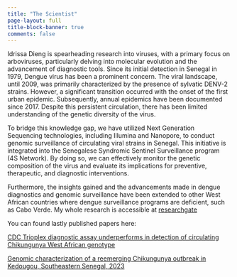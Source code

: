 ```yaml
---
title: "The Scientist"
page-layout: full
title-block-banner: true
comments: false
---
```

Idrissa Dieng is spearheading research into viruses, with a primary focus on arboviruses, particularly delving into molecular evolution and the advancement of diagnostic tools. Since its initial detection in Senegal in 1979, Dengue virus has been a prominent concern. The viral landscape, until 2009, was primarily characterized by the presence of sylvatic DENV-2 strains. However, a significant transition occurred with the onset of the first urban epidemic. Subsequently, annual epidemics have been documented since 2017. Despite this persistent circulation, there has been limited understanding of the genetic diversity of the virus.

To bridge this knowledge gap, we have utilized Next Generation Sequencing technologies, including Illumina and Nanopore, to conduct genomic surveillance of circulating viral strains in Senegal. This initiative is integrated into the Senegalese Syndromic Sentinel Surveillance program (4S Network). By doing so, we can effectively monitor the genetic composition of the virus and evaluate its implications for preventive, therapeutic, and diagnostic interventions.

Furthermore, the insights gained and the advancements made in dengue diagnostics and genomic surveillance have been extended to other West African countries where dengue surveillance programs are deficient, such as Cabo Verde. My whole research is accessible at [researchgate](https://www.researchgate.net/profile/Idrissa-Dieng-2)

You can found lastly published papers here:

[CDC Trioplex diagnostic assay underperforms in detection of circulating Chikungunya West African genotype](https://journals.asm.org/doi/epub/10.1128/jcm.00405-24)

[Genomic characterization of a reemerging Chikungunya outbreak in Kedougou, Southeastern Senegal, 2023](https://www.tandfonline.com/doi/10.1080/22221751.2024.2373308)

